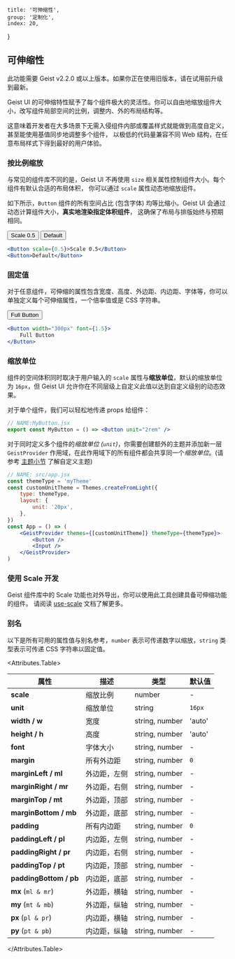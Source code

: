 
	title: '可伸缩性',
	group: '定制化',
	index: 20,
}

## 可伸缩性

<Note type="warning">
	此功能需要 Geist v2.2.0
	或以上版本。如果你正在使用旧版本，请在试用前升级到最新。
</Note>

Geist UI 的可伸缩特性赋予了每个组件极大的灵活性。你可以自由地缩放组件大小，改写组件局部空间的比例，调整内、外的布局结构等。

这意味着开发者在大多场景下无需入侵组件内部或覆盖样式就能做到高度自定义，甚至能使用基值同步地调整多个组件，
以极低的代码量兼容不同 Web 结构，在任意布局样式下得到最好的用户体验。

### 按比例缩放

与常见的组件库不同的是，Geist UI 不再使用 `size` 相关属性控制组件大小。每个组件有默认合适的布局体积，
你可以通过 `scale` 属性动态地缩放组件。

如下所示，`Button` 组件的所有空间占比 (包含字体) 均等比缩小。Geist UI 会通过动态计算组件大小，**真实地渲染指定体积组件**，
这确保了布局与排版始终与预期相同。

<Display width="500px" caption="按 0.5 缩放倍率渲染 Button 组件">
  <GridDemo>
    <Button scale={0.5}>Scale 0.5</Button>
    <Button>Default</Button>
  </GridDemo>

```jsx
<Button scale={0.5}>Scale 0.5</Button>
<Button>Default</Button>
```

</Display>

### 固定值

对于任意组件，可伸缩的属性包含宽度、高度、外边距、内边距、字体等，你可以单独定义每个可伸缩属性，一个倍率值或是 CSS 字符串。

<Display width="500px">
  <GridDemo>
    <Button font={1.5} width="300px">Full Button</Button>
  </GridDemo>

```jsx
<Button width="300px" font={1.5}>
	Full Button
</Button>
```

</Display>

### 缩放单位

组件的空间体积同时取决于用户输入的 `scale` 属性与**缩放单位**，默认的缩放单位为 `16px`，但 Geist UI 允许你在不同层级上自定义此值以达到自定义级别的动态效果。

对于单个组件，我们可以轻松地传递 props 给组件：

```jsx
// NAME:MyButton.jsx
export const MyButton = () => <Button unit="2rem" />
```

对于同时定义多个组件的*缩放单位 (`unit`)*，你需要创建额外的主题并添加新一层
`GeistProvider` 作用域，在此作用域下的所有组件都会共享同一个*缩放单位*。(请参考 [主题小节](/zh-cn/guide/themes '主题') 了解自定义主题)

```jsx
// NAME: src/app.jsx
const themeType = 'myTheme'
const customUnitTheme = Themes.createFromLight({
	type: themeType,
	layout: {
		unit: '20px',
	},
})
const App = () => (
	<GeistProvider themes={[customUnitTheme]} themeType={themeType}>
		<Button />
		<Input />
	</GeistProvider>
)
```

### 使用 Scale 开发

Geist 组件库中的 Scale 功能也对外导出，你可以使用此工具创建具备可伸缩功能的组件。
请阅读 [use-scale](/zh-cn/hooks/use-scale 'use-scale') 文档了解更多。

### 别名

以下是所有可用的属性值与别名参考，`number` 表示可传递数字以缩放，`string` 类型表示可传递 CSS 字符串以固定值。

<Attributes.Table>

| 属性                    | 描述         | 类型           | 默认值 |
| ----------------------- | ------------ | -------------- | ------ |
| **scale**               | 缩放比例     | number         | -      |
| **unit**                | 缩放单位     | string         | `16px` |
| **width / w**           | 宽度         | string, number | 'auto' |
| **height / h**          | 高度         | string, number | 'auto' |
| **font**                | 字体大小     | string, number | -      |
| **margin**              | 所有外边距   | string, number | `0`    |
| **marginLeft / ml**     | 外边距，左侧 | string, number | -      |
| **marginRight / mr**    | 外边距，右侧 | string, number | -      |
| **marginTop / mt**      | 外边距，顶部 | string, number | -      |
| **marginBottom / mb**   | 外边距，底部 | string, number | -      |
| **padding**             | 所有内边距   | string, number | `0`    |
| **paddingLeft / pl**    | 内边距，左侧 | string, number | -      |
| **paddingRight / pr**   | 内边距，右侧 | string, number | -      |
| **paddingTop / pt**     | 内边距，顶部 | string, number | -      |
| **paddingBottom / pb**  | 内边距，底部 | string, number | -      |
| **mx**&nbsp;(`ml & mr`) | 外边距，横轴 | string, number | -      |
| **my**&nbsp;(`mt & mb`) | 外边距，纵轴 | string, number | -      |
| **px**&nbsp;(`pl & pr`) | 内边距，横轴 | string, number | -      |
| **py**&nbsp;(`pt & pb`) | 内边距，纵轴 | string, number | -      |

</Attributes.Table>

